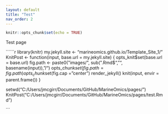 ```yaml
---
layout: default
title: "Test"
nav_order: 2
---
```


```r
knitr::opts_chunk$set(echo = TRUE)
```

Test page




``````r
library(knitr)
my.jekyll.site <- "marineomics.github.io/Template_Site_1/"
KnitPost <- function(input, base.url = my.jekyll.site) {
  opts_knit$set(base.url = base.url)
  fig.path <- paste0("images/", sub(".Rmd$", "", basename(input)), "/")
  opts_chunk$set(fig.path = fig.path)
  opts_chunk$set(fig.cap = "center")
  render_jekyll()
  knit(input, envir = parent.frame())
}

setwd("C:/Users/jmcgirr/Documents/GitHub/MarineOmics/pages/")
KnitPost("C:/Users/jmcgirr/Documents/GitHub/MarineOmics/pages/test.Rmd")

```
